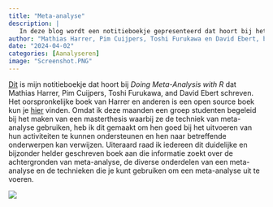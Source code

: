```yaml
---
title: "Meta-analyse"
description: |
   In deze blog wordt een notitieboekje gepresenteerd dat hoort bij het boek *Doing Meta-Analysis in R. A Hands-On Guide* van Mathias Harrer, Pim Cuijpers, Toshi Furukawa en David Ebert. 
author: "Mathias Harrer, Pim Cuijpers, Toshi Furukawa en David Ebert, bewerking Harrie Jonkman"
date: "2024-04-02"
categories: [Aanalyseren]
image: "Screenshot.PNG"
---
```


[Dit](https://metaanalysegids.netlify.app/) is mijn notitieboekje dat hoort bij *Doing Meta-Analysis with R* dat Mathias Harrer, Pim Cuijpers, Toshi Furukawa, and David Ebert schreven. Het oorspronkelijke boek van Harrer en anderen is een open source boek kun je [hier](https://bookdown.org/MathiasHarrer/Doing_Meta_Analysis_in_R/) vinden. Omdat ik deze maanden een groep studenten begeleid bij het maken van een masterthesis waarbij ze de techniek van meta-analyse gebruiken, heb ik dit gemaakt om hen goed bij het uitvoeren van hun activiteiten te kunnen ondersteunen en hen naar betreffende onderwerpen kan verwijzen. Uiteraard raad ik iedereen dit duidelijke en bijzonder helder geschreven boek aan die informatie zoekt over de achtergronden van meta-analyse, de diverse onderdelen van een meta-analyse en de technieken die je kunt gebruiken om een meta-analyse uit te voeren.

![](Screenshot.PNG)






